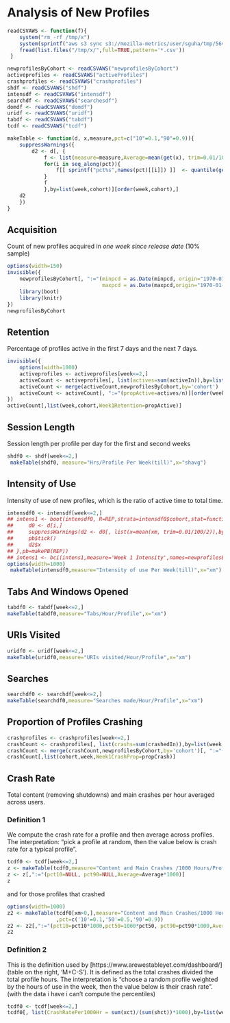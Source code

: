 # Analysis of New Profiles

```r
readCSVAWS <- function(f){
    system("rm -rf /tmp/x")
    system(sprintf("aws s3 sync s3://mozilla-metrics/user/sguha/tmp/56vs57new/%s/ /tmp/x",f))
    fread(list.files("/tmp/x/",full=TRUE,pattern='*.csv'))
 }

newprofilesByCohort <- readCSVAWS("newprofilesByCohort")
activeprofiles <- readCSVAWS("activeProfiles")
crashprofiles <- readCSVAWS("crashprofiles")
shdf <- readCSVAWS("shdf")
intensdf <- readCSVAWS("intensdf")
searchdf <- readCSVAWS("searchesdf")
domdf <- readCSVAWS("domdf")
uridf <- readCSVAWS("uridf")
tabdf <- readCSVAWS("tabdf")
tcdf <- readCSVAWS("tcdf")

makeTable <- function(d, x,measure,pct=c("10"=0.1,"90"=0.9)){
    suppressWarnings({
        d2 <- d[, {
            f <- list(measure=measure,Average=mean(get(x), trim=0.01/100/2))
            for(i in seq_along(pct)){
                f[[ sprintf("pct%s",names(pct)[[i]]) ]]  <- quantile(get(x),pct[[i]])
            }
            f
            },by=list(week,cohort)][order(week,cohort),]
    d2
    })
}

```

## Acquisition

Count of new profiles acquired in *one week since release date* (10% sample)

```r
options(width=150)
invisible({
    newprofilesByCohort[, ":="(minpcd = as.Date(minpcd, origin="1970-01-01"),
                               maxpcd = as.Date(maxpcd,origin="1970-01-01"))]
    library(boot)
    library(knitr)
})
newprofilesByCohort
```

## Retention
Percentage of profiles active in the first 7 days and the next 7 days. 


```r
invisible({
    options(width=1000)
    activeprofiles <- activeprofiles[week<=2,]
    activeCount <- activeprofiles[, list(actives=sum(activeIn)),by=list(week, cohort)][order(week,cohort),]
    activeCount <- merge(activeCount,newprofilesByCohort,by='cohort')
    activeCount <- activeCount[, ":="(propActive=actives/n)][order(week,cohort),]
})
activeCount[,list(week,cohort,Week1Retention=propActive)]


```

## Session Length
Session length per profile per day for the first and second weeks

```r
shdf0 <- shdf[week<=2,]
 makeTable(shdf0, measure="Hrs/Profile Per Week(till)",x="shavg")
```

## Intensity of Use

Intensity of use of new profiles, which is the ratio of active time to total
time. 

```r
intensdf0 <- intensdf[week<=2,]
## intens1 <- boot(intensdf0, R=REP,strata=intensdf0$cohort,stat=function(d,i,pb){
##     d0 <- d[i,]
##     suppressWarnings(d2 <- d0[, list(x=mean(xm, trim=0.01/100/2)),by=cohort][order(cohort),])
##     pb$tick()
##     d2$x
## },pb=makePB(REP))
## intens1 <- bci(intens1,measure='Week 1 Intensity',names=newprofilesByCohort$cohort)
options(width=1000)
 makeTable(intensdf0,measure="Intensity of use Per Week(till)",x="xm")
```

## Tabs And Windows  Opened

```r
tabdf0 <- tabdf[week<=2,]
makeTable(tabdf0,measure="Tabs/Hour/Profile",x="xm")
```

## URIs Visited

```r
uridf0 <- uridf[week<=2,]
makeTable(uridf0,measure="URIs visited/Hour/Profile",x="xm")
```

## Searches

```r
searchdf0 <- searchdf[week<=2,]
makeTable(searchdf0,measure="Searches made/Hour/Profile",x="xm")

```

## Proportion of Profiles Crashing

```r
crashprofiles <- crashprofiles[week<=2,]
crashCount <- crashprofiles[, list(crashs=sum(crashedIn)),by=list(week, cohort)][order(week,cohort),]
crashCount <- merge(crashCount,newprofilesByCohort,by='cohort')[, ":="(propCrash=crashs/n)][order(week,cohort),]
crashCount[,list(cohort,week,Week1CrashProp=propCrash)]
```

## Crash Rate

Total content (removing shutdowns) and main crashes per hour averaged across
users. 

### Definition 1

We compute the  crash rate for a profile and then average across profiles. The
interpretation: "pick a profile at random, then the value below is crash rate
for a typical profile".

```r
tcdf0 <- tcdf[week<=2,]
z <- makeTable(tcdf0,measure="Content and Main Crashes /1000 Hours/Profile",x="xm")
z <- z[,":="(pct10=NULL, pct90=NULL,Average=Average*1000)]
z
```


and for those profiles that crashed

```r
options(width=1000)
z2 <- makeTable(tcdf0[xm>0,],measure="Content and Main Crashes/1000 Hours/Crashing Profile",x="xm"
                ,pct=c('10'=0.1,'50'=0.5,'90'=0.9))
z2 <- z2[,":="(pct10=pct10*1000,pct50=1000*pct50, pct90=pct90*1000,Average=Average*1000)]
z2
```

### Definition  2
This is the definition used
by [https://www.arewestableyet.com/dashboard/] (table on the right, 'M+C-S'). It is defined as
the total crashes divided the total profile hours. The interpretation is "choose
a random profile weighted by the hours of use in the week, then the value below
is their crash rate". (with the data i have i can't compute the percentiles)


```r
tcdf0 <- tcdf[week<=2,]
tcdf0[, list(CrashRatePer1000Hr = sum(xct)/(sum(shct))*1000),by=list(week,cohort)][order(week,cohort),]
```

